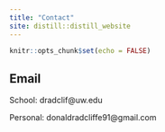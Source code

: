```yaml
---
title: "Contact"
site: distill::distill_website
---
```


```r
knitr::opts_chunk$set(echo = FALSE)
```

## Email

School:
dradclif@uw.edu

Personal:
donaldradcliffe91@gmail.com